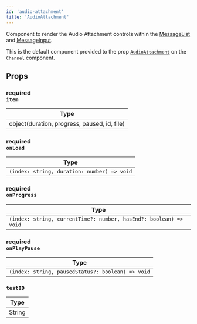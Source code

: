 ```yaml
---
id: 'audio-attachment'
title: 'AudioAttachment'
---
```


Component to render the Audio Attachment controls within the [MessageList](../message-list-components/message-list.mdx) and [MessageInput](../message-input-components/message-input.mdx).

This is the default component provided to the prop [`AudioAttachment`](../../../ui-components/channel#audioattachment) on the `Channel` component.

## Props

### <div class="label description required">required</div> `item`

| Type                                         |
| -------------------------------------------- |
| object(duration, progress, paused, id, file) |

### <div class="label description required">required</div> `onLoad`

| Type                                        |
| ------------------------------------------- |
| `(index: string, duration: number) => void` |

### <div class="label description required">required</div> `onProgress`

| Type                                                              |
| ----------------------------------------------------------------- |
| `(index: string, currentTime?: number, hasEnd?: boolean) => void` |

### <div class="label description required">required</div> `onPlayPause`

| Type                                              |
| ------------------------------------------------- |
| `(index: string, pausedStatus?: boolean) => void` |

### `testID`

| Type   |
| ------ |
| String |
